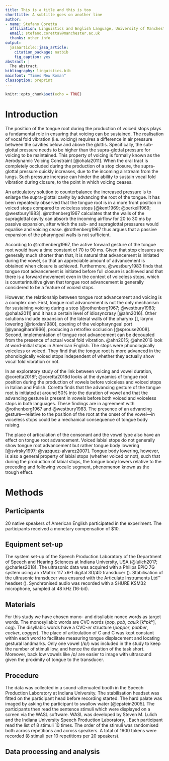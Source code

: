 ```yaml
---
title: This is a title and this is too
shorttitle: A subtitle goes on another line
author:
- name: Stefano Coretta
  affiliation: Linguistics and English Language, University of Manchester, Oxford Road, Manchester, M13 9PL, United Kingdom
  email: stefano.coretta\@manchester.ac.uk
  thanks: other info
output:
  jasaarticle::jasa_article:
    citation_package: natbib
    fig_caption: yes
abstract: |
  The abstract.
bibliography: linguistics.bib
mainfont: "Times New Roman"
classoption: preprint
---
```


```r
knitr::opts_chunk$set(echo = TRUE)
```

# Introduction

The position of the tongue root during the production of voiced stops plays a fundamental role in ensuring that voicing can be sustained.
The realisation of vocal fold vibration (i.e. voicing) requires a difference in air pressure between the cavities below and above the glottis.
Specifically, the sub-glottal pressure needs to be higher than the supra-glottal pressure for voicing to be maintained.
This property of voicing is formally known as the Aerodynamic Voicing Constraint [@ohala2011].
When the oral tract is completely occluded during the production of a stop closure, the supra-glottal pressure quickly increases, due to the incoming airstream from the lungs.
Such pressure increase can hinder the ability to sustain vocal fold vibration during closure, to the point in which voicing ceases.

An articulatory solution to counterbalance the increased pressure is to enlarge the supra-glottal cavity by advancing the root of the tongue.
It has been repeatedly observed that the tongue root is in a more front position in voiced stops compared to voiceless stops [@kent1969; @perkell1969; @westbury1983].
@rothenberg1967 calculates that the walls of the supraglottal cavity can absorb the incoming airflow for 20 to 30 ms by passive expansion, after which the sub- and supraglottal pressures would equalise and voicing cease.
@rothenberg1967 thus argues that a passive expansion of the pharyngeal walls is not sufficient.

According to @rothenberg1967, the active forward gesture of the tongue root would have a time constant of 70 to 90 ms.
Given that stop closures are generally much shorter than that, it is natural that advancement is initiated during the vowel, so that an appreciable amount of advancement is obtained when closure is achieved.
Furthermore, @westbury1983 finds that tongue root advancement is initiated before full closure is achieved and that there is a forward movement even in the context of voiceless stops, which is counterintuitive given that tongue root advancement is generally considered to be a feature of voiced stops.

However, the relationship between tongue root advancement and voicing is a complex one.
First, tongue root advancement is not the only mechanism for sustaining voicing during a stop [@rothenberg1967; @westbury1983; @ohala2011] and it has a certain level of idiosyncrasy [@ahn2016].
Other solutions include expansion of the lateral walls of the pharynx [], larynx lowering [@riordan1980], opening of the velopharyngeal port [@yanagihara1966], producing a retroflex occlusion [@sprouse2008].
Second, implementation of tongue root advancement can be decoupled from the presence of actual vocal fold vibration.
@ahn2015; @ahn2016 look at word-initial stops in American English.
The stops were phonologically voiceless or voiced.
They find that the tongue root is more advanced in the phonologically voiced stops independent of whether they actually show vocal fold vibration or not.

<!-- need more info on experiment -->
In an exploratory study of the link between voicing and vowel duration, @coretta2018f; @coretta2018d looks at the dynamics of tongue root position during the production of vowels before voiceless and voiced stops in Italian and Polish.
Coretta finds that the advancing gesture of the tongue root is initiated at around 50% into the duration of vowel and that the advancing gesture is present in vowels before both voiced and voiceless stops in both languages.
These findings are in agreement with @rothenberg1967 and @westbury1983.
<!-- evolutionary scenario? -->
The presence of an advancing gesture---relative to the position of the root at the onset of the vowel---in voiceless stops could be a mechanical consequence of tongue body raising.


The place of articulation of the consonant and the vowel type also have an effect on tongue root advancement.
<!-- maybe just mention vowels in a footnote? -->
Voiced labial stops do not generally show tongue root advancement but rather tongue body lowering [@svirsky1997; @vazquez-alvarez2007].
Tongue body lowering, however, is also a general property of labial stops (whether voiced or not), such that during the production of labial stops, the tongue body lowers relative to the preceding and following vocalic segment, phenomenon known as the trough effect.
<!-- and this interestingly fits within the evolutionary cooptation scenario -->

# Methods

## Participants

20 native speakers of American English participated in the experiment.
The participants received a monetary compensation of $10.

## Equipment set-up

The system set-up of the Speech Production Laboratory of the Department of Speech and Hearing Sciences at Indiana University, USA (@lulich2017; @charles2018).
The ultrasonic data was acquired with a Philips EPIQ 7G system using an xMatrix 117 x6-1 digital 3D/4D transducer ().
Stabilisation of the ultrasonic transducer was ensured with the Articulate Instruments Ltd™ headset (\citeyear{articulate2008}).
Synchronised audio was recorded with a SHURE KSM32 microphone, sampled at 48 kHz (16-bit).

## Materials

For this study we have chosen mono- and disyllabic nonce words as target words.
The monosyllabic words are C\textsubscript{1}VC\textsubscript{2} words (*pop*, *pob*, *caulk* [kʰɒkʰ], *cog*).
The disyllabic words have a C\textsubscript{1}VC\textsubscript{2}-*er* structure (*popper*, *pobber*, *cocker*, *cogger*).
The place of articulation of C\textsubscript{1} and C\textsubscript{2} was kept constant within each word to facilitate measuring tongue displacement and locating gestural landmarks.
Only one vowel (/ɒ/) was included in the study to keep the number of stimuli low, and hence the duration of the task short.
Moreover, back low vowels like /ɒ/ are easier to image with ultrasound given the proximity of tongue to the transducer.
<!-- possibly footnote we expect more TRA because the vowel is very retracted -->

## Procedure

The data was collected in a sound-attenuated booth in the Speech Production Laboratory at Indiana University.
The stabilisation headset was fitted on the participant head before recording started.
The hard palate was imaged by asking the participant to swallow water [@epstein2005].
The participants then read the sentence stimuli which were displayed on a screen via the WASL software.
WASL was developed by Steven M. Lulich and the Indiana University Speech Production Laboratory, \url{http://www.indiana.edu/~spliu/WASL.htm}.
Each participant read the list of 8 stimuli 10 times.
The order of the stimuli was randomised both across repetitions and across speakers.
A total of 1600 tokens were recorded (8 stimuli per 10 repetitions per 20 speakers).

## Data processing and analysis




\begin{acknowledgments}
Thanks to...
\end{acknowledgments}

\appendix
\section{Optional appendix}
